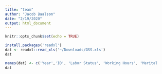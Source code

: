 ```yaml
---
title: "team"
author: "Jacob Baalson"
date: "2/19/2020"
output: html_document
---
```


```r
knitr::opts_chunk$set(echo = TRUE)
```


```r

install.packages('readxl')
dat <- readxl::read_xls('~/Downloads/GSS.xls')
dat

names(dat) <- c('Year','ID', 'Labor Status', 'Working Hours', 'Marital','Sex','Party', 'Happiness')
dat
```
